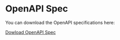 # OpenAPI Spec
  
You can download the OpenAPI specifications here:

[Dowload OpenAPI Spec](https://api.artifactsmmo.com/openapi.json)